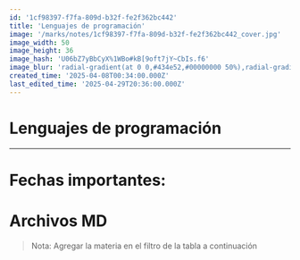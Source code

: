 ```yaml
---
id: '1cf98397-f7fa-809d-b32f-fe2f362bc442'
title: 'Lenguajes de programación'
image: '/marks/notes/1cf98397-f7fa-809d-b32f-fe2f362bc442_cover.jpg'
image_width: 50
image_height: 36
image_hash: 'U06bZ7yBbCyX%1WBo#kB[9oft7jY~CbIs.f6'
image_blur: 'radial-gradient(at 0 0,#434e52,#00000000 50%),radial-gradient(at 33% 0,#404a4f,#00000000 50%),radial-gradient(at 67% 0,#40494f,#00000000 50%),radial-gradient(at 100% 0,#414a50,#00000000 50%),radial-gradient(at 0 50%,#334a50,#00000000 50%),radial-gradient(at 33% 50%,#32464d,#00000000 50%),radial-gradient(at 67% 50%,#33474f,#00000000 50%),radial-gradient(at 100% 50%,#32474f,#00000000 50%),radial-gradient(at 0 100%,#3c4d53,#00000000 50%),radial-gradient(at 33% 100%,#3a4a51,#00000000 50%),radial-gradient(at 67% 100%,#3a4a52,#00000000 50%),radial-gradient(at 100% 100%,#3a4a52,#00000000 50%)'
created_time: '2025-04-08T00:34:00.000Z'
last_edited_time: '2025-04-29T20:36:00.000Z'
---
```

<h1>Lenguajes de programación</h1>

<hr class="notion-divider" />
  
<h1 class="notion-heading_1 notion-color-default">
 Fechas importantes:
</h1>
  
<h1 class="notion-heading_1 notion-color-default">
 Archivos MD
</h1>
  
<blockquote class="notion-quote notion-color-default">
 Nota: Agregar la materia en el filtro de la tabla a continuación
</blockquote>
  
<p>
 
</p>
  